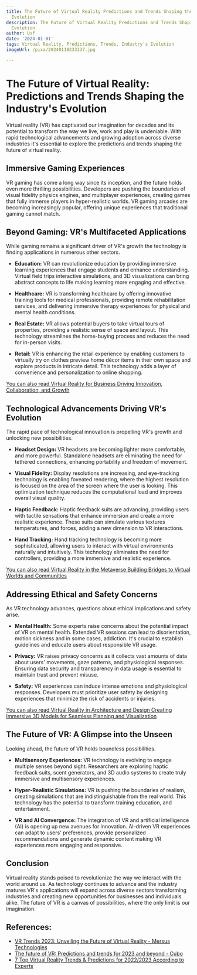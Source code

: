```yaml
---
title: The Future of Virtual Reality Predictions and Trends Shaping the Industry's
  Evolution
description: The Future of Virtual Reality Predictions and Trends Shaping the Industry's
  Evolution
author: Usf
date: '2024-01-01'
tags: Virtual Reality, Predictions, Trends, Industry's Evolution
imageUrl: /pixa/20240118233337.jpg

---
```

# The  Future of Virtual  Reality: Predictions and Trends Shaping the Industry's Evolution

Virtual reality (VR) has captivated our  imagination for decades and its potential to transform the way we live, work  and play is undeniable.  With rapid technological advancements and growing adoption across diverse industries it's essential to explore the predictions  and trends shaping the future of virtual  reality.

## Immersive Gaming Experiences

VR gaming has come a  long way  since its inception, and the future holds even more thrilling possibilities. Developers are pushing the boundaries of visual fidelity physics engines, and  multiplayer experiences, creating games that fully immerse players in hyper-realistic worlds. VR gaming arcades  are becoming  increasingly popular, offering unique experiences that traditional gaming cannot match.

## Beyond Gaming: VR's Multifaceted Applications

While gaming remains a significant driver of VR's growth the technology is finding applications in numerous other sectors.

- **Education:** VR can revolutionize education by providing immersive learning  experiences that engage students and enhance understanding. Virtual field trips interactive simulations, and 3D visualizations can bring abstract concepts to life making learning  more engaging and effective.

-  **Healthcare:** VR is transforming healthcare  by offering innovative training  tools for medical professionals, providing remote rehabilitation services, and delivering immersive therapy experiences for  physical and  mental health  conditions.

- **Real Estate:** VR allows potential buyers to take virtual tours of properties,  providing a realistic sense of space and layout. This technology streamlines the  home-buying process and reduces the need for in-person visits.

- **Retail:** VR is enhancing the retail experience by enabling customers to virtually try on clothes preview home décor items in their own space and explore  products in intricate detail. This technology adds  a layer of convenience  and personalization to online shopping.

[You can also read Virtual Reality for Business Driving Innovation, Collaboration, and Growth](Virtual%20Reality%20for%20Business%20Driving%20Innovation%2C%20Collaboration%2C%20and%20Growth)


##  Technological Advancements Driving VR's Evolution

The rapid pace of technological innovation is propelling VR's  growth and  unlocking new possibilities.

- **Headset Design:** VR headsets are becoming lighter  more comfortable, and more powerful. Standalone headsets are eliminating the need for tethered connections,  enhancing portability and freedom of movement.

- **Visual Fidelity:** Display resolutions are increasing,  and  eye-tracking technology is enabling foveated rendering, where the highest resolution is focused on the area  of the screen where the user is looking. This optimization technique reduces the computational load and improves overall visual quality.

- **Haptic Feedback:** Haptic feedback suits are advancing, providing users with tactile sensations that  enhance immersion and create a  more realistic experience. These suits can simulate various textures temperatures, and forces, adding a new dimension to  VR interactions.

-  **Hand Tracking:** Hand  tracking technology is  becoming  more sophisticated, allowing users to interact  with virtual environments  naturally  and intuitively. This technology eliminates the need for controllers, providing a more immersive and realistic  experience.

[You can also read Virtual Reality in the Metaverse  Building Bridges to Virtual Worlds and Communities](Virtual%20Reality%20in%20the%20Metaverse%20Building%20Bridges%20to%20Virtual%20Worlds%20and%20Communities)


## Addressing Ethical and Safety Concerns

As VR technology advances, questions about ethical implications  and safety  arise.

- **Mental Health:** Some  experts raise concerns about the potential impact of VR on mental health. Extended VR sessions can lead to disorientation, motion sickness and in some cases, addiction. It's crucial to establish guidelines  and educate users about responsible VR usage.

- **Privacy:** VR  raises  privacy concerns as it collects vast amounts  of data about users'  movements, gaze patterns,  and physiological responses. Ensuring  data  security and transparency in data usage is  essential to maintain trust and  prevent misuse.

-  **Safety:** VR experiences can induce intense emotions and physiological  responses. Developers must prioritize user safety by designing experiences that minimize the  risk of accidents or injuries.

[You can also read Virtual Reality in Architecture  and Design Creating Immersive 3D Models for Seamless Planning and Visualization](Virtual%20Reality%20in%20Architecture%20and%20Design%20Creating%20Immersive%203D%20Models%20for%20Seamless%20Planning%20and%20Visualization)


## The Future of VR: A Glimpse into the Unseen

Looking ahead, the future of VR holds boundless possibilities.

-  **Multisensory Experiences:** VR technology is evolving to engage multiple senses beyond sight. Researchers are exploring  haptic feedback suits,  scent generators, and 3D  audio systems to create truly immersive and multisensory experiences.

- **Hyper-Realistic Simulations:** VR  is pushing  the boundaries  of realism, creating simulations that are indistinguishable from  the real world.  This technology has the potential to transform training education,  and entertainment.

- **VR and AI Convergence:** The integration of VR and artificial intelligence (AI) is opening up  new avenues  for innovation. AI-driven VR experiences can adapt to users' preferences, provide personalized recommendations and generate dynamic content making VR experiences more engaging and responsive.

## Conclusion

Virtual reality stands poised  to revolutionize the way we interact with the world around us. As technology continues to advance and  the industry matures VR's applications will expand across diverse sectors transforming industries  and creating new opportunities for businesses and individuals alike. The future of VR is a canvas of possibilities, where the only limit is our imagination.

## References:
- [VR Trends 2023: Unveiling the Future of Virtual Reality - Mersus Technologies](https://mersus.io/vr-trends-2023-future-virtual-reality/)
- [The future of VR: Predictions and trends for 2023 and beyond - Cubo](https://cubo.to/blog/the-future-of-vr-predictions-and-trends-for-2023-and-beyond/)
- [7 Top Virtual Reality Trends & Predictions for 2022/2023 According to Experts](https://financesonline.com/virtual-reality-trends/)
